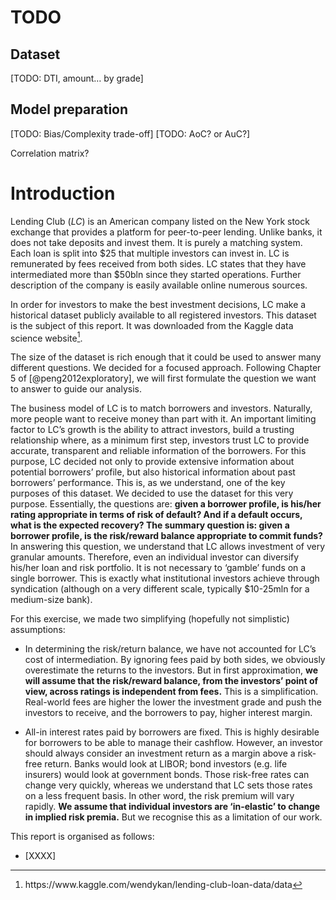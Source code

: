 # TODO {-}

## Dataset

[TODO: DTI, amount... by grade]

## Model preparation


[TODO: Bias/Complexity trade-off]
[TODO: AoC? or AuC?]

Correlation matrix?

# Introduction {-}

Lending Club (_LC_) is an American company listed on the New York stock exchange that provides a platform for peer-to-peer lending. Unlike banks, it does not take deposits and invest them. It is purely a matching system. Each loan is split into $25 that multiple investors can invest in. LC is remunerated by fees received from both sides. LC states that they have intermediated more than $50bln since they started operations. Further description of the company is easily available online numerous sources.

In order for investors to make the best investment decisions, LC make a historical dataset publicly available to all registered investors. This dataset is the subject of this report. It was downloaded from the Kaggle data science website^[https://www.kaggle.com/wendykan/lending-club-loan-data/data]. 

The size of the dataset is rich enough that it could be used to answer many different questions. We decided for a focused approach. Following Chapter 5 of [@peng2012exploratory], we will first formulate the question we want to answer to guide our analysis. 

The business model of LC is to match borrowers and investors. Naturally, more people want to receive money than part with it. An important limiting factor to LC's growth is the ability to attract investors, build a trusting relationship where, as a minimum first step, investors trust LC to provide accurate, transparent and reliable information of the borrowers. For this purpose, LC decided not only to provide extensive information about potential borrowers' profile, but also historical information about past borrowers' performance. This is, as we understand, one of the key purposes of this dataset. We decided to use the dataset for this very purpose. Essentially, the questions are: **given a borrower profile, is his/her rating appropriate in terms of risk of default? And if a default occurs, what is the expected recovery? The summary question is: given a borrower profile, is the risk/reward balance appropriate to commit funds?** In answering this question, we understand that LC allows investment of very granular amounts. Therefore, even an individual investor can diversify his/her loan and risk portfolio. It is not necessary to 'gamble' funds on a single borrower. This is exactly what institutional investors achieve through syndication (although on a very different scale, typically $10-25mln for a medium-size bank).

For this exercise, we made two simplifying (hopefully not simplistic) assumptions:

+ In determining the risk/return balance, we have not accounted for LC's cost of intermediation. By ignoring fees paid by both sides, we obviously overestimate the returns to the investors. But in first approximation, **we will assume that the risk/reward balance, from the investors' point of view, across ratings is independent from fees.** This is a simplification. Real-world fees are higher the lower the investment grade and push the investors to receive, and the borrowers to pay, higher interest margin. 

+ All-in interest rates paid by borrowers are fixed. This is highly desirable for borrowers to be able to manage their cashflow. However, an investor should always consider an investment return as a margin above a risk-free return. Banks would look at LIBOR; bond investors (e.g. life insurers) would look at government bonds. Those risk-free rates can change very quickly, whereas we understand that LC sets those rates on a less frequent basis. In other word, the risk premium will vary rapidly. **We assume that individual investors are 'in-elastic' to change in implied risk premia.** But we recognise this as a limitation of our work.


This report is organised as follows:

+ [XXXX]

